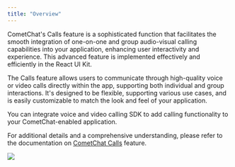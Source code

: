 ```yaml
---
title: "Overview"
---
```




CometChat's Calls feature is a sophisticated function that facilitates the smooth integration of one-on-one and group audio-visual calling capabilities into your application, enhancing user interactivity and experience. This advanced feature is implemented effectively and efficiently in the React UI Kit.

The Calls feature allows users to communicate through high-quality voice or video calls directly within the app, supporting both individual and group interactions. It's designed to be flexible, supporting various use cases, and is easily customizable to match the look and feel of your application.

You can integrate voice and video calling SDK to add calling functionality to your CometChat-enabled application.

For additional details and a comprehensive understanding, please refer to the documentation on [CometChat Calls](/docs/ui-kit/react/v4/call-features) feature.

<Frame>
  <img src="/images/84caaaea-ongoing_calls_overview_web_screens-4c251411ef2f04d9dfd62ec05b3ce031.png" />
</Frame>
